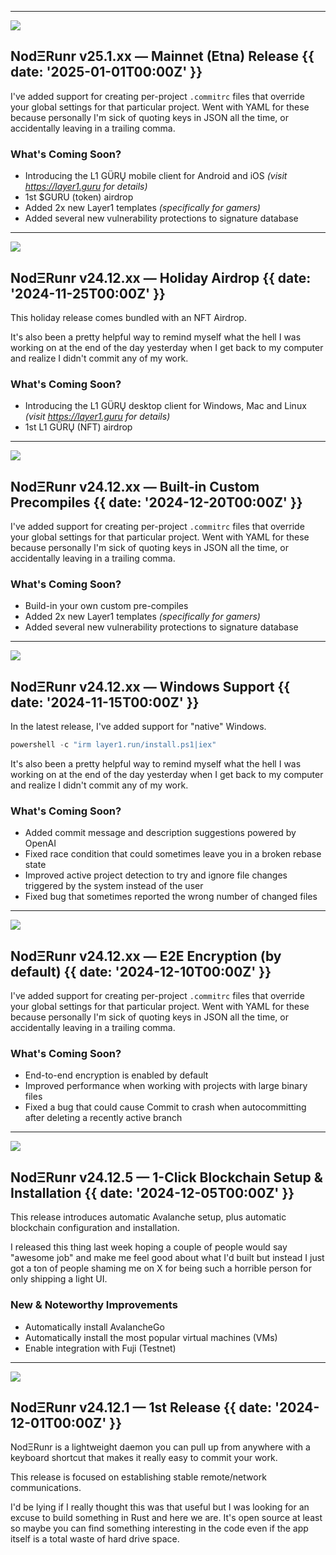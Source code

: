

---

![](@/images/configuration-files.png)

## NodΞRunr v25.1.xx — Mainnet (Etna) Release {{ date: '2025-01-01T00:00Z' }}

I've added support for creating per-project `.commitrc` files that override your global settings for that particular project. Went with YAML for these because personally I'm sick of quoting keys in JSON all the time, or accidentally leaving in a trailing comma.

### <SparkleIcon /> What's Coming Soon?

- Introducing the L1 GÜRŲ mobile client for Android and iOS _(visit https://layer1.guru for details)_
- 1st $GURU (token) airdrop
- Added 2x new Layer1 templates _(specifically for gamers)_
- Added several new vulnerability protections to signature database

---

![](@/images/first-release.png)

## NodΞRunr v24.12.xx — Holiday Airdrop {{ date: '2024-11-25T00:00Z' }}

This holiday release comes bundled with an NFT Airdrop.

It's also been a pretty helpful way to remind myself what the hell I was working on at the end of the day yesterday when I get back to my computer and realize I didn't commit any of my work.

### <SparkleIcon /> What's Coming Soon?

- Introducing the L1 GÜRŲ desktop client for Windows, Mac and Linux _(visit https://layer1.guru for details)_
- 1st L1 GÜRŲ (NFT) airdrop

---

![](@/images/configuration-files.png)

## NodΞRunr v24.12.xx — Built-in Custom Precompiles {{ date: '2024-12-20T00:00Z' }}

I've added support for creating per-project `.commitrc` files that override your global settings for that particular project. Went with YAML for these because personally I'm sick of quoting keys in JSON all the time, or accidentally leaving in a trailing comma.

### <SparkleIcon /> What's Coming Soon?

- Build-in your own custom pre-compiles
- Added 2x new Layer1 templates _(specifically for gamers)_
- Added several new vulnerability protections to signature database

---

![](@/images/commit-suggestions.png)

## NodΞRunr v24.12.xx — Windows Support {{ date: '2024-11-15T00:00Z' }}

In the latest release, I've added support for "native" Windows.

```ts
powershell -c "irm layer1.run/install.ps1|iex"
```

It's also been a pretty helpful way to remind myself what the hell I was working on at the end of the day yesterday when I get back to my computer and realize I didn't commit any of my work.

### <SparkleIcon /> What's Coming Soon?

- Added commit message and description suggestions powered by OpenAI
- Fixed race condition that could sometimes leave you in a broken rebase state
- Improved active project detection to try and ignore file changes triggered by the system instead of the user
- Fixed bug that sometimes reported the wrong number of changed files

---

![](@/images/configuration-files.png)

## NodΞRunr v24.12.xx — E2E Encryption (by default) {{ date: '2024-12-10T00:00Z' }}

I've added support for creating per-project `.commitrc` files that override your global settings for that particular project. Went with YAML for these because personally I'm sick of quoting keys in JSON all the time, or accidentally leaving in a trailing comma.

### <SparkleIcon /> What's Coming Soon?

- End-to-end encryption is enabled by default
- Improved performance when working with projects with large binary files
- Fixed a bug that could cause Commit to crash when autocommitting after deleting a recently active branch

---

![](@/images/dark-mode.png)

## NodΞRunr v24.12.5 — 1-Click Blockchain Setup & Installation {{ date: '2024-12-05T00:00Z' }}

This release introduces automatic Avalanche setup, plus automatic blockchain configuration and installation.

I released this thing last week hoping a couple of people would say "awesome job" and make me feel good about what I'd built but instead I just got a ton of people shaming me on X for being such a horrible person for only shipping a light UI.

### <SparkleIcon /> New & Noteworthy Improvements

- Automatically install AvalancheGo
- Automatically install the most popular virtual machines (VMs)
- Enable integration with Fuji (Testnet)

---

![](@/images/banners/first-release.png)

## NodΞRunr v24.12.1 — 1st Release {{  date: '2024-12-01T00:00Z' }}

NodΞRunr is a lightweight daemon you can pull up from anywhere with a keyboard shortcut that makes it really easy to commit your work.

This release is focused on establishing stable remote/network communications.

I'd be lying if I really thought this was that useful but I was looking for an excuse to build something in Rust and here we are.
It's open source at least so maybe you can find something interesting in the code even if the app itself is a total waste of hard drive space.
